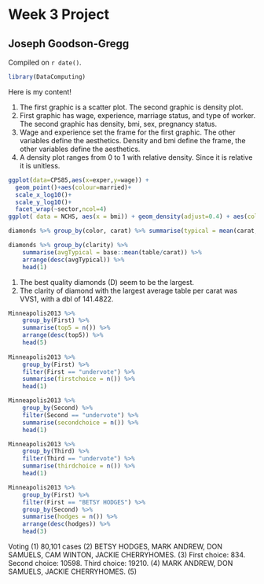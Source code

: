 # Week 3 Project

## Joseph Goodson-Gregg

<!-- leave this material as is -->
Compiled on `r date()`.

```r
library(DataComputing)

```
<!-- put your content after this line -->

Here is my content!

(1) The first graphic is a scatter plot. The second graphic is density plot.
(2) First graphic has wage, experience, marriage status, and type of worker. The second graphic has density, bmi, sex, pregnancy status.
(3) Wage and experience set the frame for the first graphic. The other variables define the aesthetics. Density and bmi define the frame, the other variables define the aesthetics.
(4) A density plot ranges from 0 to 1 with relative density. Since it is relative it is unitless.

```r
ggplot(data=CPS85,aes(x=exper,y=wage)) + 
  geom_point()+aes(colour=married)+
  scale_x_log10()+
  scale_y_log10()+
  facet_wrap(~sector,ncol=4) 
ggplot( data = NCHS, aes(x = bmi)) + geom_density(adjust=0.4) + aes(colour=sex) + facet_wrap(~pregnant, ncol=4) + labs(title="") + theme(legend.position="right") 
```

```r
diamonds %>% group_by(color, carat) %>% summarise(typical = mean(carat, na.rm = TRUE)) %>% arrange(desc(typical))

diamonds %>% group_by(clarity) %>%
    summarise(avgTypical = base::mean(table/carat)) %>%
    arrange(desc(avgTypical)) %>%
    head(1)
```

(1) The best quality diamonds (D) seem to be the largest.
(2) The clarity of diamond with the largest average table per carat was VVS1, with a dbl of 141.4822.

```r
Minneapolis2013 %>%
    group_by(First) %>%
    summarise(top5 = n()) %>%
    arrange(desc(top5)) %>%
    head(5)
    
Minneapolis2013 %>%
    group_by(First) %>%
    filter(First == "undervote") %>%
    summarise(firstchoice = n()) %>%
    head(1)

Minneapolis2013 %>%
    group_by(Second) %>%
    filter(Second == "undervote") %>%
    summarise(secondchoice = n()) %>%
    head(1)

Minneapolis2013 %>%
    group_by(Third) %>%
    filter(Third == "undervote") %>%
    summarise(thirdchoice = n()) %>%
    head(1)

Minneapolis2013 %>%
    group_by(First) %>%
    filter(First == "BETSY HODGES") %>%
    group_by(Second) %>%
    summarise(hodges = n()) %>%
    arrange(desc(hodges)) %>%
    head(3)
```


Voting
(1) 80,101 cases
(2) BETSY HODGES, MARK ANDREW, DON SAMUELS, CAM WINTON, JACKIE CHERRYHOMES.
(3) First choice: 834. Second choice: 10598. Third choice: 19210.
(4) MARK ANDREW, DON SAMUELS, JACKIE CHERRYHOMES.
(5) 

